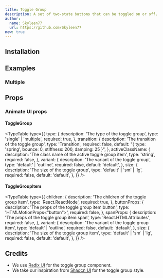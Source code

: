 ```yaml
---
title: Toggle Group
description: A set of two-state buttons that can be toggled on or off.
author:
  name: Skyleen77
  url: https://github.com/Skyleen77
new: true
---
```


<ComponentPreview name="radix-toggle-group-demo" />

## Installation

<ComponentInstallation name="radix-toggle-group" />

## Examples

### Multiple

<ComponentPreview name="radix-toggle-group-multiple-demo" />

## Props

<div className="flex flex-row gap-x-3">
  <ExternalLink
    href="https://www.radix-ui.com/primitives/docs/components/toggle-group"
    text="Docs"
  />
  <ExternalLink
    href="https://www.radix-ui.com/primitives/docs/components/toggle-group#api-reference"
    text="API Reference"
  />
</div>

### Animate UI props

#### ToggleGroup

<TypeTable
  type={{
    type: {
      description: 'The type of the toggle group',
      type: 'single' | 'multiple',
      required: true,
    },
    transition: {
      description: 'The transition of the toggle group',
      type: 'Transition',
      required: false,
      default: "{ type: 'spring', bounce: 0, stiffness: 200, damping: 25 }",
    },
    activeClassName: {
      description: 'The class name of the active toggle group item',
      type: 'string',
      required: false,
    },
    variant: {
      description: 'The variant of the toggle group',
      type: 'default' | 'outline',
      required: false,
      default: 'default',
    },
    size: {
      description: 'The size of the toggle group',
      type: 'default' | 'sm' | 'lg',
      required: false,
      default: 'default',
    },
  }}
/>

#### ToggleGroupItem

<TypeTable
  type={{
    children: {
      description: 'The children of the toggle group item',
      type: 'React.ReactNode',
      required: true,
    },
    buttonProps: {
      description: 'The props of the toggle group item button',
      type: 'HTMLMotionProps<"button">',
      required: false,
    },
    spanProps: {
      description: 'The props of the toggle group item span',
      type: 'React.HTMLAttributes<HTMLSpanElement>',
      required: false,
    },
    variant: {
      description: 'The variant of the toggle group item',
      type: 'default' | 'outline',
      required: false,
      default: 'default',
    },
    size: {
      description: 'The size of the toggle group item',
      type: 'default' | 'sm' | 'lg',
      required: false,
      default: 'default',
    },
  }}
/>

## Credits

- We use [Radix UI](https://www.radix-ui.com/primitives/docs/components/toggle-group) for the toggle group component.
- We take our inspiration from [Shadcn UI](https://ui.shadcn.com/docs/components/toggle-group) for the toggle group style.
